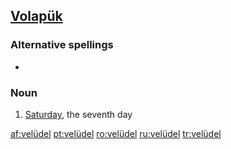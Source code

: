 ==[[Volapük]]==
{{attention|vo|POS?}}
===Alternative spellings===
* {{l|vo|veluydel}}

===Noun===
{{infl|vo|noun}}

# [[Saturday]], the seventh day

[[af:velüdel]]
[[pt:velüdel]]
[[ro:velüdel]]
[[ru:velüdel]]
[[tr:velüdel]]